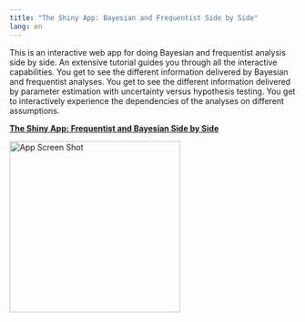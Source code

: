 ```yaml
---
title: "The Shiny App: Bayesian and Frequentist Side by Side"
lang: en
---
```


This is an interactive web app for doing Bayesian and frequentist analysis side by side. An extensive tutorial guides you through all the interactive capabilities. You get to see the different information delivered by Bayesian and frequentist analyses. You get to see the different information delivered by parameter estimation with uncertainty versus hypothesis testing. You get to interactively experience the dependencies of the analyses on different assumptions. 

<a href="KruschkeFreqAndBayesAppTutorial.html" target="_blank">
<b>The Shiny App: Frequentist and Bayesian Side by Side</b>
</a>

<a href="KruschkeFreqAndBayesAppTutorial.html" target="_blank">
<img src="Slide3.PNG" alt="App Screen Shot" style="width:300px !important;">
</a>
